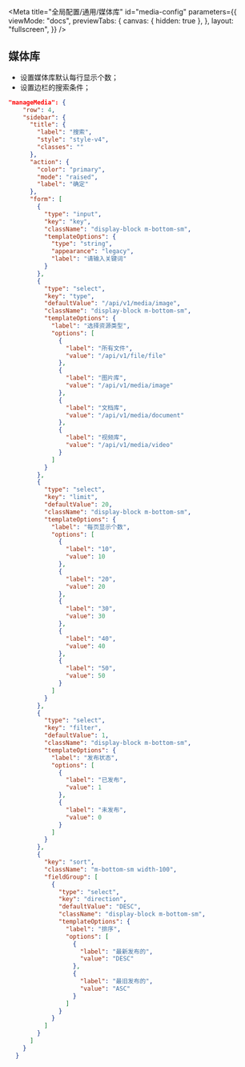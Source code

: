 
<Meta
  title="全局配置/通用/媒体库"
  id="media-config"
  parameters={{
    viewMode: "docs",
    previewTabs: {
      canvas: { hidden: true },
    },
    layout: "fullscreen",
  }}
/>

## 媒体库

- 设置媒体库默认每行显示个数；
- 设置边栏的搜索条件；

```json
"manageMedia": {
    "row": 4,
    "sidebar": {
      "title": {
        "label": "搜索",
        "style": "style-v4",
        "classes": ""
      },
      "action": {
        "color": "primary",
        "mode": "raised",
        "label": "确定"
      },
      "form": [
        {
          "type": "input",
          "key": "key",
          "className": "display-block m-bottom-sm",
          "templateOptions": {
            "type": "string",
            "appearance": "legacy",
            "label": "请输入关键词"
          }
        },
        {
          "type": "select",
          "key": "type",
          "defaultValue": "/api/v1/media/image",
          "className": "display-block m-bottom-sm",
          "templateOptions": {
            "label": "选择资源类型",
            "options": [
              {
                "label": "所有文件",
                "value": "/api/v1/file/file"
              },
              {
                "label": "图片库",
                "value": "/api/v1/media/image"
              },
              {
                "label": "文档库",
                "value": "/api/v1/media/document"
              },
              {
                "label": "视频库",
                "value": "/api/v1/media/video"
              }
            ]
          }
        },
        {
          "type": "select",
          "key": "limit",
          "defaultValue": 20,
          "className": "display-block m-bottom-sm",
          "templateOptions": {
            "label": "每页显示个数",
            "options": [
              {
                "label": "10",
                "value": 10
              },
              {
                "label": "20",
                "value": 20
              },
              {
                "label": "30",
                "value": 30
              },
              {
                "label": "40",
                "value": 40
              },
              {
                "label": "50",
                "value": 50
              }
            ]
          }
        },
        {
          "type": "select",
          "key": "filter",
          "defaultValue": 1,
          "className": "display-block m-bottom-sm",
          "templateOptions": {
            "label": "发布状态",
            "options": [
              {
                "label": "已发布",
                "value": 1
              },
              {
                "label": "未发布",
                "value": 0
              }
            ]
          }
        },
        {
          "key": "sort",
          "className": "m-bottom-sm width-100",
          "fieldGroup": [
            {
              "type": "select",
              "key": "direction",
              "defaultValue": "DESC",
              "className": "display-block m-bottom-sm",
              "templateOptions": {
                "label": "排序",
                "options": [
                  {
                    "label": "最新发布的",
                    "value": "DESC"
                  },
                  {
                    "label": "最旧发布的",
                    "value": "ASC"
                  }
                ]
              }
            }
          ]
        }
      ]
    }
  }
```

